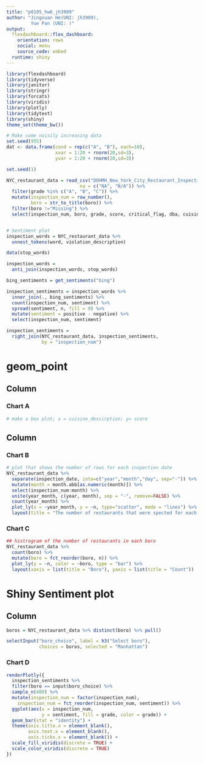```yaml
---
title: "p8105_hw6_jh3909"
author: "Jingxuan He(UNI: jh3909),
         Yue Pan (UNI: )" 
output: 
  flexdashboard::flex_dashboard:
    orientation: rows
    social: menu
    source_code: embed
  runtime: shiny
---
```


```r
library(flexdashboard)
library(tidyverse)
library(janitor)
library(stringr)
library(forcats)
library(viridis)
library(plotly)
library(tidytext)
library(shiny)
theme_set(theme_bw())

# Make some noisily increasing data
set.seed(955)
dat <- data.frame(cond = rep(c("A", "B"), each=10),
                  xvar = 1:20 + rnorm(20,sd=3),
                  yvar = 1:20 + rnorm(20,sd=3))
```


```r
set.seed(1)

NYC_restaurant_data = read_csv("DOHMH_New_York_City_Restaurant_Inspection_Results.csv.gz", col_types = cols(building = col_character()),
                           na = c("NA", "N/A")) %>%
  filter(grade %in% c("A", "B", "C")) %>% 
  mutate(inspection_num = row_number(),
         boro = str_to_title(boro)) %>% 
  filter(boro !="Missing") %>% 
  select(inspection_num, boro, grade, score, critical_flag, dba, cuisine_description,   zipcode, violation_description, inspection_date)


# Sentiment plot
inspection_words = NYC_restaurant_data %>% 
  unnest_tokens(word, violation_description)

data(stop_words)

inspection_words = 
  anti_join(inspection_words, stop_words)

bing_sentiments = get_sentiments("bing")

inspection_sentiments = inspection_words %>% 
  inner_join(., bing_sentiments) %>% 
  count(inspection_num, sentiment) %>% 
  spread(sentiment, n, fill = 0) %>% 
  mutate(sentiment = positive - negative) %>% 
  select(inspection_num, sentiment)

inspection_sentiments = 
  right_join(NYC_restaurant_data, inspection_sentiments, 
             by = "inspection_num")
```

geom_point
=======================================================================


Column {data-width=650}
-----------------------------------------------------------------------

### Chart A

```r
# make a box plot; x = cuisine_descirption; y= score
```

Column {data-width=350}
-----------------------------------------------------------------------

### Chart B

```r
# plot that shows the number of rows for each inspection date
NYC_restaurant_data %>% 
  separate(inspection_date, into=c("year","month","day", sep="-")) %>% 
  mutate(month = month.abb[as.numeric(month)]) %>% 
  select(inspection_num:month) %>% 
  unite(year_month, c(year, month), sep = "-", remove=FALSE) %>% 
  count(year_month) %>% 
  plot_ly(x = ~year_month, y = ~n, type="scatter", mode = "lines") %>% 
  layout(title = "The number of restaurants that were spected for each inspection date", xaxis = list(type="number of restaurants"))

```

### Chart C

```r
## histrogram of the number of restaurants in each boro
NYC_restaurant_data %>% 
  count(boro) %>% 
  mutate(boro = fct_reorder(boro, n)) %>% 
  plot_ly(y = ~n, color = ~boro, type = "bar") %>%
  layout(xaxis = list(title = "Boro"), yaxis = list(title = "Count"))
```

Shiny Sentiment plot
=======================================================================

Column {.sidebar}
-----------------------------------------------------------------------
```r
boros = NYC_restaurant_data %>% distinct(boro) %>% pull()

selectInput("boro_choice", label = h3("Select boro"),
            choices = boros, selected = "Manhattan")
```

### Chart D

```r
renderPlotly({
  inspection_sentiments %>% 
  filter(boro == input$boro_choice) %>% 
  sample_n(400) %>% 
  mutate(inspection_num = factor(inspection_num),
    inspection_num = fct_reorder(inspection_num, sentiment)) %>% 
  ggplot(aes(x = inspection_num, 
             y = sentiment, fill = grade, color = grade)) + 
  geom_bar(stat = "identity") + 
  theme(axis.title.x = element_blank(),
        axis.text.x = element_blank(),
        axis.ticks.x = element_blank()) +
  scale_fill_viridis(discrete = TRUE) + 
  scale_color_viridis(discrete = TRUE) 
})
```
